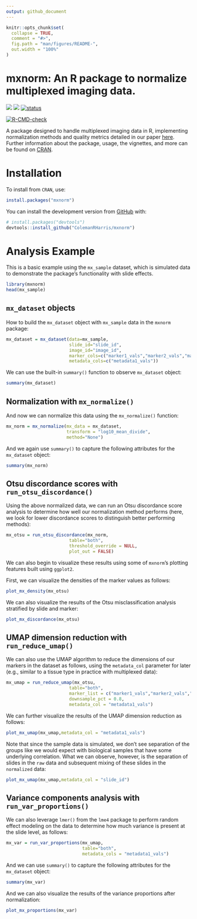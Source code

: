 ```yaml
---
output: github_document
---
```


<!-- README.md is generated from README.Rmd. Please edit that file -->

```r
knitr::opts_chunk$set(
  collapse = TRUE,
  comment = "#>",
  fig.path = "man/figures/README-",
  out.width = "100%"
)
```

# mxnorm: An R package to normalize multiplexed imaging data.

<!-- badges: start -->
[![](https://www.r-pkg.org/badges/version/mxnorm)](https://cran.r-project.org/package=mxnorm)
[![](http://cranlogs.r-pkg.org/badges/grand-total/mxnorm?color=green)](https://cran.r-project.org/package=mxnorm)
[![status](https://joss.theoj.org/papers/c18a1df622016c6ea8ed9e67dda73d07/status.svg)](https://joss.theoj.org/papers/c18a1df622016c6ea8ed9e67dda73d07)

[![R-CMD-check](https://github.com/ColemanRHarris/mxnorm/workflows/R-CMD-check/badge.svg)](https://github.com/ColemanRHarris/mxnorm/actions)
<!-- badges: end -->

A package designed to handle multiplexed imaging data in R, implementing normalization methods and quality metrics detailed in our paper [here](https://doi.org/10.1101/2021.07.16.452359). Further information about the package, usage, the vignettes, and more can be found on [CRAN](https://cran.r-project.org/package=mxnorm).

# Installation

To install from `CRAN`, use:
``` r
install.packages("mxnorm")
```

You can install the development version from [GitHub](https://github.com/) with:

``` r
# install.packages("devtools")
devtools::install_github("ColemanRHarris/mxnorm")
```

# Analysis Example

This is a basic example using the `mx_sample` dataset, which is simulated data to demonstrate the package's functionality with slide effects.

```r
library(mxnorm)
head(mx_sample)
```

## `mx_dataset` objects

How to build the `mx_dataset` object with `mx_sample` data in the `mxnorm` package:

```r
mx_dataset = mx_dataset(data=mx_sample,
                        slide_id="slide_id",
                        image_id="image_id",
                        marker_cols=c("marker1_vals","marker2_vals","marker3_vals"),
                        metadata_cols=c("metadata1_vals"))
```

We can use the built-in `summary()` function to observe `mx_dataset` object:

```r
summary(mx_dataset)
```

## Normalization with `mx_normalize()`

And now we can normalize this data using the `mx_normalize()` function:
```r
mx_norm = mx_normalize(mx_data = mx_dataset,
                       transform = "log10_mean_divide",
                       method="None")
```

And we again use `summary()` to capture the following attributes for the `mx_dataset` object:

```r
summary(mx_norm)
```

## Otsu discordance scores with `run_otsu_discordance()`

Using the above normalized data, we can run an Otsu discordance score analysis to determine how well our normalization method performs (here, we look for lower discordance scores to distinguish better performing methods):

```r
mx_otsu = run_otsu_discordance(mx_norm,
                        table="both",
                        threshold_override = NULL,
                        plot_out = FALSE)
```

We can also begin to visualize these results using some of `mxnorm`'s plotting features built using `ggplot2`. 

First, we can visualize the densities of the marker values as follows:

```r
plot_mx_density(mx_otsu)
```

We can also visualize the results of the Otsu misclassification analysis stratified by slide and marker:

```r
plot_mx_discordance(mx_otsu)
```

## UMAP dimension reduction with `run_reduce_umap()`

We can also use the UMAP algorithm to reduce the dimensions of our markers in the dataset as follows, using the `metadata_col` parameter for later (e.g., similar to a tissue type in practice with multiplexed data):

```r
mx_umap = run_reduce_umap(mx_otsu,
                        table="both",
                        marker_list = c("marker1_vals","marker2_vals","marker3_vals"),
                        downsample_pct = 0.8,
                        metadata_col = "metadata1_vals")
```

We can further visualize the results of the UMAP dimension reduction as follows:

```r
plot_mx_umap(mx_umap,metadata_col = "metadata1_vals")
```

Note that since the sample data is simulated, we don't see separation of the groups like we would expect with biological samples that have some underlying correlation. What we can observe, however, is the separation of slides in the `raw` data and subsequent mixing of these slides in the `normalized` data:

```r
plot_mx_umap(mx_umap,metadata_col = "slide_id")
```

## Variance components analysis with `run_var_proportions()`

We can also leverage `lmer()` from the `lme4` package to perform random effect modeling on the data to determine how much variance is present at the slide level, as follows:

```r
mx_var = run_var_proportions(mx_umap,
                             table="both",
                             metadata_cols = "metadata1_vals")
```

And we can use `summary()` to capture the following attributes for the `mx_dataset` object:

```r
summary(mx_var)
```

And we can also visualize the results of the variance proportions after normalization:

```r
plot_mx_proportions(mx_var)
```
